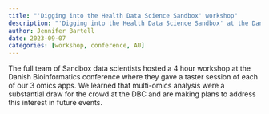 ```yaml
---
title: "'Digging into the Health Data Science Sandbox' workshop"
description: "'Digging into the Health Data Science Sandbox' at the Danish Bioinformatics Conference 2023 (Aarhus University)"
author: Jennifer Bartell
date: 2023-09-07
categories: [workshop, conference, AU]
---
```



The full team of Sandbox data scientists hosted a 4 hour workshop at the Danish Bioinformatics conference where they gave a taster session of each of our 3 omics apps. We learned that multi-omics analysis were a substantial draw for the crowd at the DBC and are making plans to address this interest in future events.